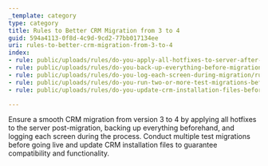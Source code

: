 ```yaml
---
_template: category
type: category
title: Rules to Better CRM Migration from 3 to 4
guid: 594a4113-0f8d-4c9d-9cd2-77bb017134ee
uri: rules-to-better-crm-migration-from-3-to-4
index:
- rule: public/uploads/rules/do-you-apply-all-hotfixes-to-server-after-migration/rule.mdx
- rule: public/uploads/rules/do-you-back-up-everything-before-migration/rule.mdx
- rule: public/uploads/rules/do-you-log-each-screen-during-migration/rule.mdx
- rule: public/uploads/rules/do-you-run-two-or-more-test-migrations-before-a-live-migration/rule.mdx
- rule: public/uploads/rules/do-you-update-crm-installation-files-before-migration/rule.mdx

---
```


Ensure a smooth CRM migration from version 3 to 4 by applying all hotfixes to the server post-migration, backing up everything beforehand, and logging each screen during the process. Conduct multiple test migrations before going live and update CRM installation files to guarantee compatibility and functionality.
